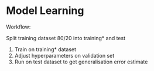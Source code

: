 # Model Learning

Workflow:

Split training dataset 80/20 into training* and test

1. Train on training* dataset
2. Adjust hyperparameters on validation set
3. Run on test dataset to get generalisation error estimate
